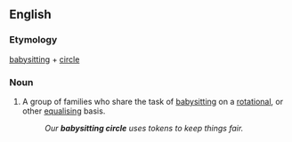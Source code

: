 ==English==

===Etymology===
[[babysitting]] + [[circle]]
===Noun===
{{en-noun|sg=[[babysitting]] [[circle]]}}

# A group of families who share the task of [[babysitting]] on a [[rotational]], or other [[equalising]] basis.
#: ''Our '''babysitting circle''' uses tokens to keep things fair.''